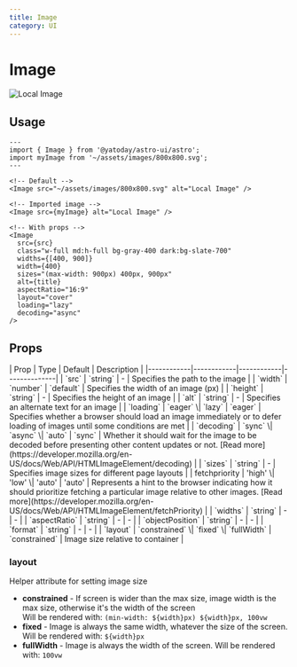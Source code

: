 ```yaml
---
title: Image
category: UI
---
```


# Image


<div className="space-y-12">
  <Demo title="Default">
    <div className="size-72">
      <Image src="~/assets/images/800x800.svg" alt="Local Image" />
    </div>
  </Demo>
</div>

## Usage

```astro
---
import { Image } from '@yatoday/astro-ui/astro';
import myImage from '~/assets/images/800x800.svg';
---

<!-- Default -->
<Image src="~/assets/images/800x800.svg" alt="Local Image" />

<!-- Imported image -->
<Image src={myImage} alt="Local Image" />

<!-- With props -->
<Image
  src={src}
  class="w-full md:h-full bg-gray-400 dark:bg-slate-700"
  widths={[400, 900]}
  width={400}
  sizes="(max-width: 900px) 400px, 900px"
  alt={title}
  aspectRatio="16:9"
  layout="cover"
  loading="lazy"
  decoding="async"
/>
```

## Props

<div className="overflow-x-auto">
  <div className="min-w-xl">
    | Prop | Type | Default | Description | 
    |------------|------------|------------|--------------| 
    | `src` | `string` | - | Specifies the path to the image | 
    | `width` | `number` | `default` | Specifies the width of an image (px) | 
    | `height` | `string` | - | Specifies the height of an image | 
    | `alt` | `string` | - | Specifies an alternate text for an image |
    | `loading` | `eager` \| `lazy` | `eager` | Specifies whether a browser should load an image immediately or to defer loading of images until some conditions are met | 
    | `decoding` | `sync` \| `async` \| `auto` | `sync` | Whether it should wait for the image to be decoded before presenting other content updates or not. [Read more](https://developer.mozilla.org/en-US/docs/Web/API/HTMLImageElement/decoding) | 
    | `sizes` | `string` | - | Specifies image sizes for different page layouts | | fetchpriority | 'high' \| 'low' \| 'auto' | 'auto' | Represents a hint to the browser indicating how it should prioritize fetching a particular image relative to other images. [Read more](https://developer.mozilla.org/en-US/docs/Web/API/HTMLImageElement/fetchPriority) | 
    | `widths` | `string` | - | - | 
    | `aspectRatio` | `string` | - | - | 
    | `objectPosition` | `string` | - | - | 
    | `format` | `string` | - | - | 
    | `layout` | `constrained` \| `fixed` \| `fullWidth` | `constrained` | Image size relative to container |
  </div>
</div>

### layout

Helper attribute for setting image size

- **constrained** - If screen is wider than the max size, image width is the max size, otherwise it's the width of the screen <br />Will be rendered with: `(min-width: ${width}px) ${width}px, 100vw`
- **fixed** - Image is always the same width, whatever the size of the screen. Will be rendered with: `${width}px`
- **fullWidth** - Image is always the width of the screen. Will be rendered with: `100vw`
